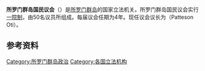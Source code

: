 {{update|time=2020-01-17T14:43:54+00:00}}
{{Infobox legislature
 | name               = 所羅門群島國民議會
 | native_name        = National Parliament of Solomon Islands
 | native_name_lang   = en
 | transcription_name = 
 | legislature        = 
 | coa_pic            = Coat_of_arms_of_the_Solomon_Islands.svg
 | coa_res            = 100px 
 | coa_alt            =
 | coa_caption        = 所羅門群島国徽
 | foundation         = <!-- {{Start date|YYYY|MM|DD}} --> 
 | house_type         = 一院制
 | body               = 
 | houses             = 
 | leader1_type       = {{le|所羅門群島國民議會議長|Speaker of the National Parliament of Solomon Islands|議長}}
 | leader1            = {{link-en|帕特森·奥蒂|Patteson Oti}}（Patteson Oti）
 | party1             = 
 | election1          = 2019年5月15日
 | leader2_type       = 
 | leader2            = 
 | party2             = 
 | election2          = 
 | leader3_type       = 
 | leader3            = 
 | party3             = 
 | election3          = 
 | members            = 50名
 | house1             = 
 | house2             = 
 | structure1        = Solomon Islands Parliament 2019.svg
 | structure1_res = 250px
 | structure1_alt     = 
 | structure2         = 
 | structure2_res     = 
 | structure2_alt     = 
| political_groups1 =
*{{legend|#FFBC03|[[卡德里党|卡德里党]] (8)}}
*{{legend|#012887|[[所罗门群岛民主党|民主党]] (8)}}
*{{legend|#F0E68C|[[联合民主党|联合民主党]] (4)}}
*{{legend|#00E1FA|[[民主联盟党_(所罗门群岛)|民主联盟党]] (3)}}
*{{legend|#8DFF5C|[[人民联盟党_(所罗门群岛)|人民联盟党]] (2)}}
*{{legend|#4BA097|[[所罗门群岛联合党|联合党]] (2)}}
*{{legend|#9000AD|[[人民第一党_(所罗门群岛)|人民第一党]] (1)}}
*{{legend|#228B22|[[所罗门群岛争取农村发展党|所罗门群岛争取农村发展党]] (1)}}
*{{legend|lightgrey|[[无党籍|无党籍]] (21)}}
 | political_groups2  = 
 | committees1        = 
 | committees2        = 
 | joint_committees   = 
 | voting_system1     = [[小選區制|單議席]][[選區|選區]]
 | voting_system2     = 
 | last_election1     = 
 | last_election2     = 
 | previous_election1 =
 | previous_election2 =
 | session_room       = Solomon Islands House of Parliament (inside).jpg
 | session_res        = 250px
 | session_alt        = 
 | meeting_place      = [[霍尼亚拉|霍尼亚拉]]
 | website            = {{URL|www.parliament.gov.sb}}
 | footnotes          = 
 | motto              = 
}}

'''所罗门群岛国民议会'''（{{lang-en|National Parliament of the Solomon Islands}}）是[[所罗门群岛|所罗门群岛]]的国家立法机关。所罗门群岛国民议会实行[[一院制|一院制]]，由50名议员所组成。每届议会任期为4年。现任议会议长为{{link-en|帕特森·奥蒂|Patteson Oti}}（Patteson Oti）。

==参考资料==
{{reflist}}
{{大洋洲题目|议会}}

[[Category:所罗门群岛政治|Category:所罗门群岛政治]]
[[Category:各国立法机构|Category:各国立法机构]]
{{stub}}